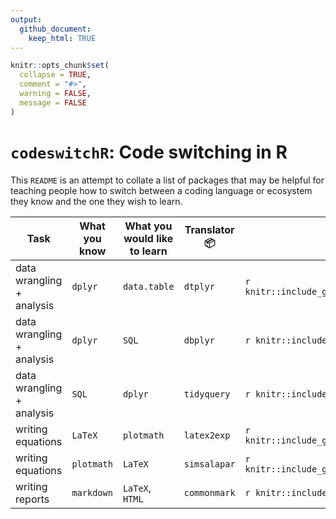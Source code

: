 ```yaml
---
output: 
  github_document:
    keep_html: TRUE
---
```


```r
knitr::opts_chunk$set(
  collapse = TRUE,
  comment = "#>",
  warning = FALSE,
  message = FALSE
)
```

# `codeswitchR`: Code switching in R

This `README` is an attempt to collate a list of packages that may be helpful
for teaching people how to switch between a coding language or ecosystem they
know and the one they wish to learn.

Task | What you know | What you would like to learn | Translator 📦 | Examples
------ | ----------------- | ----------------- | ----------------- | ----------------- 
data wrangling + analysis | `dplyr` | `data.table` | `dtplyr` | `r knitr::include_graphics("examples/dplyr_datatable.jpeg")`
data wrangling + analysis | `dplyr` | `SQL` | `dbplyr` | `r knitr::include_graphics("examples/dplyr_sql.jpeg")`
data wrangling + analysis | `SQL` | `dplyr` | `tidyquery` | `r knitr::include_graphics("examples/sql_dplyr.jpeg")`
writing equations | `LaTeX` | `plotmath` | `latex2exp` | `r knitr::include_graphics("examples/latex_plotmath.jpeg")`
writing equations | `plotmath` | `LaTeX` | `simsalapar` | `r knitr::include_graphics("examples/plotmath_latex.jpeg")`
writing reports | `markdown` | `LaTeX`, `HTML` | `commonmark` | `r knitr::include_graphics("examples/markdown_many.jpeg")`


<!-- To create a copy of the `README.html`. -->

<!-- ```{r} -->
<!-- fs::file_copy("README.html", "index.html") -->
<!-- ``` -->
